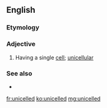 ==English==

===Etymology===
{{prefix|en|uni|celled}}

===Adjective===
{{en-adj|-}}

# {{lb|en|of an organism}} Having a single [[cell]]; [[unicellular]]

===See also===
* {{l|en|multicelled}}

[[fr:unicelled]]
[[ko:unicelled]]
[[mg:unicelled]]